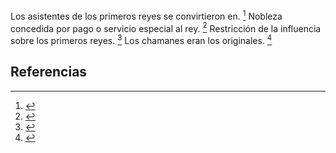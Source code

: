 Los asistentes de los primeros reyes se convirtieron en. <ref>{{lib|LU|70|6|5}}</ref> Nobleza concedida por pago o servicio especial al rey. <ref>{{lib|LU|69|5|7}}</ref> Restricción de la influencia sobre los primeros reyes. <ref>{{lib|LU|70|6|6}}</ref> Los chamanes eran los originales. <ref>{{lib|LU|90|2|12}}</ref> 

== Referencias ==

<references />
